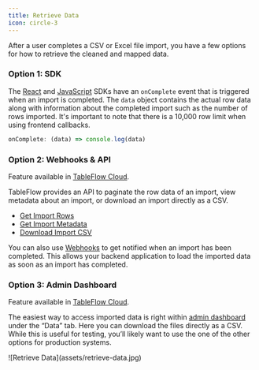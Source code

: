```yaml
---
title: Retrieve Data
icon: circle-3
---
```


After a user completes a CSV or Excel file import, you have a few options for how to retrieve the cleaned and mapped data.

### Option 1: SDK
The [React](/sdk/react) and [JavaScript](/sdk/javascript) SDKs have an `onComplete` event that is triggered when an import is completed. The `data` object contains the actual row data along with information about the completed import such as the number of rows imported. It's important to note that there is a 10,000 row limit when using frontend callbacks.

```javascript
onComplete: (data) => console.log(data)
```

### Option 2: Webhooks & API

<Info>Feature available in <a href="https://tableflow.com/pricing" target="_blank">TableFlow Cloud</a>.</Info>

TableFlow provides an API to paginate the row data of an import, view metadata about an import, or download an import directly as a CSV.

- [Get Import Rows](/api-reference/get-import-rows)
- [Get Import Metadata](/api-reference/get-import)
- [Download Import CSV](/api-reference/download-import)

You can also use [Webhooks](/webhooks) to get notified when an import has been completed. This allows your backend application to load the imported data as soon as an import has completed.


### Option 3: Admin Dashboard

<Info>Feature available in <a href="https://tableflow.com/pricing" target="_blank">TableFlow Cloud</a>.</Info>

The easiest way to access imported data is right within [admin dashboard](app.tableflow.com) under the “Data” tab. Here you can download the files directly as a CSV. While this is useful for testing, you’ll likely want to use the one of the other options for production systems.

<Frame>
  ![Retrieve Data](assets/retrieve-data.jpg)
</Frame>

